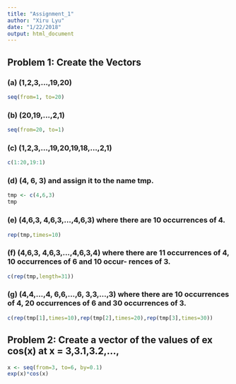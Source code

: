 ```yaml
---
title: "Assignment_1"
author: "Xiru Lyu"
date: "1/22/2018"
output: html_document
---
```


## Problem 1: Create the Vectors

### (a) (1,2,3,...,19,20)
```r
seq(from=1, to=20)
```

### (b) (20,19,...,2,1)
```r
seq(from=20, to=1)
```

### (c) (1,2,3,...,19,20,19,18,...,2,1)
```r
c(1:20,19:1)
```

### (d) (4, 6, 3) and assign it to the name tmp.
```r
tmp <- c(4,6,3)
tmp
```

### (e) (4,6,3, 4,6,3,...,4,6,3) where there are 10 occurrences of 4.
```r
rep(tmp,times=10)
```

### (f) (4,6,3, 4,6,3,...,4,6,3,4) where there are 11 occurrences of 4, 10 occurrences of 6 and 10 occur- rences of 3.
```r
c(rep(tmp,length=31))
```

### (g) (4,4,...,4, 6,6,...,6, 3,3,...,3) where there are 10 occurrences of 4, 20 occurrences of 6 and 30 occurrences of 3.
```r
c(rep(tmp[1],times=10),rep(tmp[2],times=20),rep(tmp[3],times=30))
```

## Problem 2: Create a vector of the values of ex cos(x) at x = 3,3.1,3.2,...,
```r
x <- seq(from=3, to=6, by=0.1)
exp(x)*cos(x)
```

